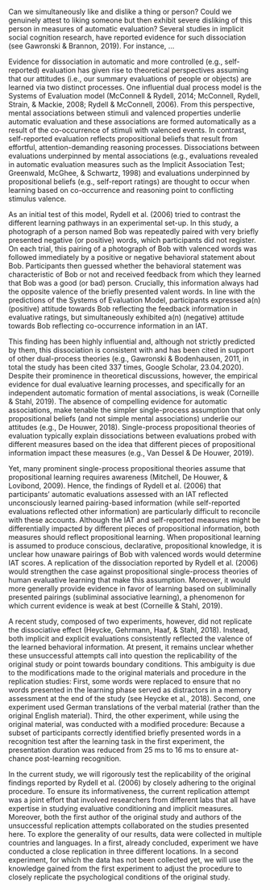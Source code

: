 Can we simultaneously like and dislike a thing or person? 
Could we genuinely attest to liking someone but then exhibit severe disliking of this person in measures of automatic evaluation? 
Several studies in implicit social cognition research, have reported evidence for such dissociation (see Gawronski & Brannon, 2019). For instance, …

Evidence for dissociation in automatic and more controlled (e.g., self-reported) evaluation has given rise to theoretical perspectives assuming that our attitudes (i.e., our summary evaluations of people or objects) are learned via two distinct processes. 
One influential dual process model is the Systems of Evaluation model (McConnell & Rydell, 2014; McConnell, Rydell, Strain, & Mackie, 2008; Rydell & McConnell, 2006). 
From this perspective, mental associations between stimuli and valenced properties underlie automatic evaluation and these associations are formed automatically as a result of the co-occurrence of stimuli with valenced events. 
In contrast, self-reported evaluation reflects propositional beliefs that result from effortful, attention-demanding reasoning processes. 
Dissociations between evaluations underpinned by mental associations (e.g., evaluations revealed in automatic evaluation measures such as the Implicit Association Test; Greenwald, McGhee, & Schwartz, 1998) and evaluations underpinned by propositional beliefs (e.g., self-report ratings) are thought to occur when learning based on co-occurrence and reasoning point to conflicting stimulus valence.

As an initial test of this model, Rydell et al. (2006) tried to contrast the different learning pathways in an experimental set-up. 
In this study, a photograph of a person named Bob was repeatedly paired with very briefly presented negative (or positive) words, which participants did not register. 
On each trial, this pairing of a photograph of Bob with valenced words was followed immediately by a positive or negative behavioral statement about Bob.
Participants then guessed whether the behavioral statement was characteristic of Bob or not and received feedback from which they learned that Bob was a good (or bad) person. 
Crucially, this information always had the opposite valence of the briefly presented valent words. 
In line with the predictions of the Systems of Evaluation Model, participants expressed a(n) (positive) attitude towards Bob reflecting the feedback information in evaluative ratings, but simultaneously exhibited a(n) (negative) attitude towards Bob reflecting co-occurrence information in an IAT.

This finding has been highly influential and, although not strictly predicted by them, this dissociation is consistent with and has been cited in support of other dual-process theories (e.g., Gawronski & Bodenhausen, 2011, in total the study has been cited 337 times, Google Scholar, 23.04.2020). 
Despite their prominence in theoretical discussions, however, the empirical evidence for dual evaluative learning processes, and specifically for an independent automatic formation of mental associations, is weak (Corneille & Stahl, 2019). 
The absence of compelling evidence for automatic associations, make tenable the simpler single-process assumption that only propositional beliefs (and not simple mental associations) underlie our attitudes (e.g., De Houwer, 2018). 
Single-process propositional theories of evaluation typically explain dissociations between evaluations probed with different measures based on the idea that different pieces of propositional information impact these measures (e.g., Van Dessel & De Houwer, 2019).

Yet, many prominent single-process propositional theories assume that propositional learning requires awareness (Mitchell, De Houwer, & Lovibond, 2009). 
Hence, the findings of Rydell et al. (2006) that participants’ automatic evaluations assessed with an IAT reflected unconsciously learned pairing-based information (while self-reported evaluations reflected other information) are particularly difficult to reconcile with these accounts. 
Although the IAT and self-reported measures might be differentially impacted by different pieces of propositional information, both measures should reflect propositional learning. 
When propositional learning is assumed to produce conscious, declarative, propositional knowledge, it is unclear how unaware pairings of Bob with valenced words would determine IAT scores. 
A replication of the dissociation reported by Rydell et al. (2006) would strengthen the case against propositional single-process theories of human evaluative learning that make this assumption.
Moreover, it would more generally provide evidence in favor of learning based on subliminally presented pairings (subliminal associative learning), a phenomenon for which current evidence is weak at best (Corneille & Stahl, 2019).

A recent study, composed of two experiments, however, did not replicate the dissociative effect (Heycke, Gehrmann, Haaf, & Stahl, 2018). 
Instead, both implicit and explicit evaluations consistently reflected the valence of the learned behavioral information. 
At present, it remains unclear whether these unsuccessful attempts call into question the replicability of the original study or point towards boundary conditions. 
This ambiguity is due to the modifications made to the original materials and procedure in the replication studies: First, some words were replaced to ensure that no words presented in the learning phase served as distractors in a memory assessment at the end of the study (see Heycke et al., 2018). 
Second, one experiment used German translations of the verbal material (rather than the original English material). Third, the other experiment, while using the original material, was conducted with a modified procedure: Because a subset of participants correctly identified briefly presented words in a recognition test after the learning task in the  first experiment, the presentation duration was reduced from 25 ms to 16 ms to ensure at-chance post-learning recognition.

In the current study, we will rigorously test the replicability of the original findings reported by Rydell et al. (2006) by closely adhering to the original procedure. 
To ensure its informativeness, the current replication attempt was a joint effort that involved researchers from different labs that all have expertise in studying evaluative conditioning and implicit measures. 
Moreover, both the first author of the original study and authors of the unsuccessful replication attempts collaborated on the studies presented here. 
To explore the generality of our results, data were collected in multiple countries and languages. 
In a first, already concluded, experiment we have conducted a close replication in three different locations. 
In a second experiment, for which the data has not been collected yet, we will use the knowledge gained from the first experiment to adjust the procedure to closely replicate the psychological conditions of the original study.

